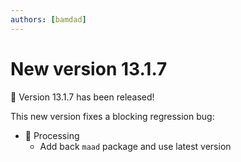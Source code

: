 ```yaml
---
authors: [bamdad]
---
```


# New version 13.1.7

🎉 Version 13.1.7 has been released!

This new version fixes a blocking regression bug:

- 🧮 Processing
  - Add back `maad` package and use latest version
